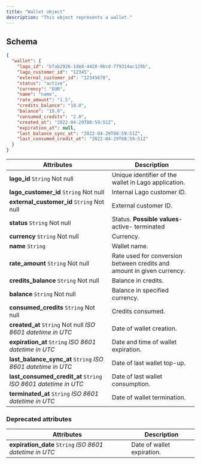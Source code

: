```yaml
---
title: "Wallet object"
description: "This object represents a wallet."
---
```


## Schema[](#schema "Direct link to heading")

```json
{
  "wallet": {
    "lago_id": "b7ab2926-1de8-4428-9bcd-779314ac129b",
    "lago_customer_id": "12345",
    "external_customer_id": "12345678",
    "status": "active",
    "currency": "EUR",
    "name": "name",
    "rate_amount": "1.5",
    "credits_balance": "10.0",
    "balance": "10.0",
    "consumed_credits": "2.0",
    "created_at": "2022-04-29T08:59:51Z",
    "expiration_at": null,
    "last_balance_sync_at": "2022-04-29T08:59:51Z",
    "last_consumed_credit_at": "2022-04-29T08:59:51Z"
  }
}
```

| Attributes                                                      | Description                                                            |
| --------------------------------------------------------------- | ---------------------------------------------------------------------- |
| **lago_id** `String` Not null                                   | Unique identifier of the wallet in Lago application.                   |
| **lago_customer_id** `String` Not null                          | Internal Lago customer ID.                                             |
| **external_customer_id** `String` Not null                      | External customer ID.                                                  |
| **status** `String` Not null                                    | Status. **Possible values**\- active\- terminated                      |
| **currency** `String` Not null                                  | Currency.                                                              |
| **name** `String`                                               | Wallet name.                                                           |
| **rate_amount** `String` Not null                               | Rate used for conversion between credits and amount in given currency. |
| **credits_balance** `String` Not null                           | Balance in credits.                                                    |
| **balance** `String` Not null                                   | Balance in specified currency.                                         |
| **consumed_credits** `String` Not null                          | Credits consumed.                                                      |
| **created_at** `String` Not null _ISO 8601 datetime in UTC_     | Date of wallet creation.                                               |
| **expiration_at** `String` _ISO 8601 datetime in UTC_           | Date and time of wallet expiration.                                    |
| **last_balance_sync_at** `String` _ISO 8601 datetime in UTC_    | Date of last wallet top-up.                                            |
| **last_consumed_credit_at** `String` _ISO 8601 datetime in UTC_ | Date of last wallet consumption.                                       |
| **terminated_at** `String` _ISO 8601 datetime in UTC_           | Date of wallet termination.                                            |

### Deprecated attributes[](#deprecated-attributes "Direct link to heading")

| Attributes                                              | Description                |
| ------------------------------------------------------- | -------------------------- |
| **expiration_date** `String` _ISO 8601 datetime in UTC_ | Date of wallet expiration. |
